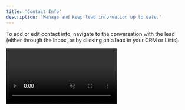 ```yaml
---
title: 'Contact Info'
description: 'Manage and keep lead information up to date.'
---
```


To add or edit contact info, navigate to the conversation with the lead (either through the Inbox, or by clicking on a lead in your CRM or Lists).

<video autoplay muted loop playsinline className="w-full aspect-video" src="/videos/guides_edit_contact.mp4" />
In the sidebar, simply fill in or edit the necessary contact details such as name, email, or website directly into the designated fields. Contact details will auto-save as you make changes, so you can move extremely quickly.